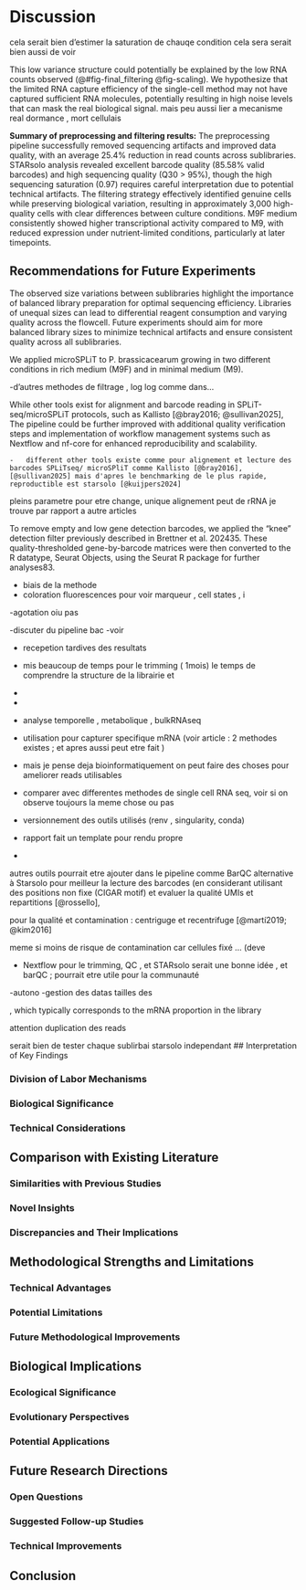 # Discussion


cela serait bien d'estimer la saturation de chauqe condition
cela sera serait bien aussi de voir 



This low variance structure could potentially be explained by the low RNA counts observed (@#fig-final_filtering @fig-scaling). We hypothesize that the limited RNA capture efficiency of the single-cell method may not have captured sufficient RNA molecules, potentially resulting in high noise levels that can mask the real biological signal. 
mais peu aussi lier a mecanisme real dormance , mort cellulais 







**Summary of preprocessing and filtering results:** The preprocessing pipeline successfully removed sequencing artifacts and improved data quality, with an average 25.4% reduction in read counts across sublibraries. STARsolo analysis revealed excellent barcode quality (85.58% valid barcodes) and high sequencing quality (Q30 > 95%), though the high sequencing saturation (0.97) requires careful interpretation due to potential technical artifacts. The filtering strategy effectively identified genuine cells while preserving biological variation, resulting in approximately 3,000 high-quality cells with clear differences between culture conditions. M9F medium consistently showed higher transcriptional activity compared to M9, with reduced expression under nutrient-limited conditions, particularly at later timepoints.



::: {.callout-tip}
## Recommendations for Future Experiments

The observed size variations between sublibraries highlight the importance of balanced library preparation for optimal sequencing efficiency. Libraries of unequal sizes can lead to differential reagent consumption and varying quality across the flowcell. Future experiments should aim for more balanced library sizes to minimize technical artifacts and ensure consistent quality across all sublibraries.
:::



We applied microSPLiT to P. brassicacearum growing in two different conditions in rich medium (M9F) and in minimal medium (M9).


-d'autres methodes de filtrage , log log comme dans... 

While other tools exist for alignment and barcode reading in SPLiT-seq/microSPLiT protocols, such as Kallisto [@bray2016; @sullivan2025],  The pipeline could be further improved with additional quality verification steps and implementation of workflow management systems such as Nextflow and nf-core for enhanced reproducibility and scalability.



    -   different other tools existe comme pour alignement et lecture des barcodes SPLiTseq/ microSPliT comme Kallisto [@bray2016], [@sullivan2025] mais d'apres le benchmarking de le plus rapide, reproductible est starsolo [@kuijpers2024]


pleins parametre pour etre change, unique alignement 
peut de rRNA je trouve par rapport a autre articles 



To remove empty and low gene detection  barcodes, we applied the “knee” detection filter previously described in Brettner et al. 202435. These quality-thresholded gene-by-barcode matrices were then converted to the R datatype, Seurat Objects, using the Seurat R package for further analyses83.


- biais de la methode 
- coloration fluorescences pour voir marqueur , cell states , i

-agotation oiu pas 

-discuter du pipeline bac 
-voir 




-   recepetion tardives des resultats

-   mis beaucoup de temps pour le trimming ( 1mois) le temps de comprendre la structure de la librairie et

-   

-   

-   analyse temporelle , metabolique , bulkRNAseq

-   utilisation pour capturer specifique mRNA (voir article : 2 methodes existes ; et apres aussi peut etre fait )

-   mais je pense deja bioinformatiquement on peut faire des choses pour ameliorer reads utilisables

-   comparer avec differentes methodes de single cell RNA seq, voir si on observe toujours la meme chose ou pas

-   versionnement des outils utilisés (renv , singularity, conda)

-   rapport fait un template pour rendu propre

-   

autres outils pourrait etre ajouter dans le pipeline comme BarQC alternative à Starsolo pour meilleur la lecture des barcodes (en considerant utilisant des positions non fixe (CIGAR motif) et evaluer la qualité UMIs et repartitions [@rossello],

pour la qualité et contamination : centriguge et recentrifuge [@martí2019; @kim2016]

meme si moins de risque de contamination car cellules fixé ... (deve

-   Nextflow pour le trimming, QC , et STARsolo serait une bonne idée , et barQC ; pourrait etre utile pour la communauté


-autono 
-gestion des datas tailles des 














, which typically corresponds to the mRNA proportion in the library



attention duplication des reads 

serait bien de tester chaque sublirbai starsolo independant 
## Interpretation of Key Findings

### Division of Labor Mechanisms

### Biological Significance

### Technical Considerations

## Comparison with Existing Literature

### Similarities with Previous Studies

### Novel Insights

### Discrepancies and Their Implications

## Methodological Strengths and Limitations

### Technical Advantages

### Potential Limitations

### Future Methodological Improvements

## Biological Implications

### Ecological Significance

### Evolutionary Perspectives

### Potential Applications

## Future Research Directions

### Open Questions

### Suggested Follow-up Studies

### Technical Improvements

## Conclusion
